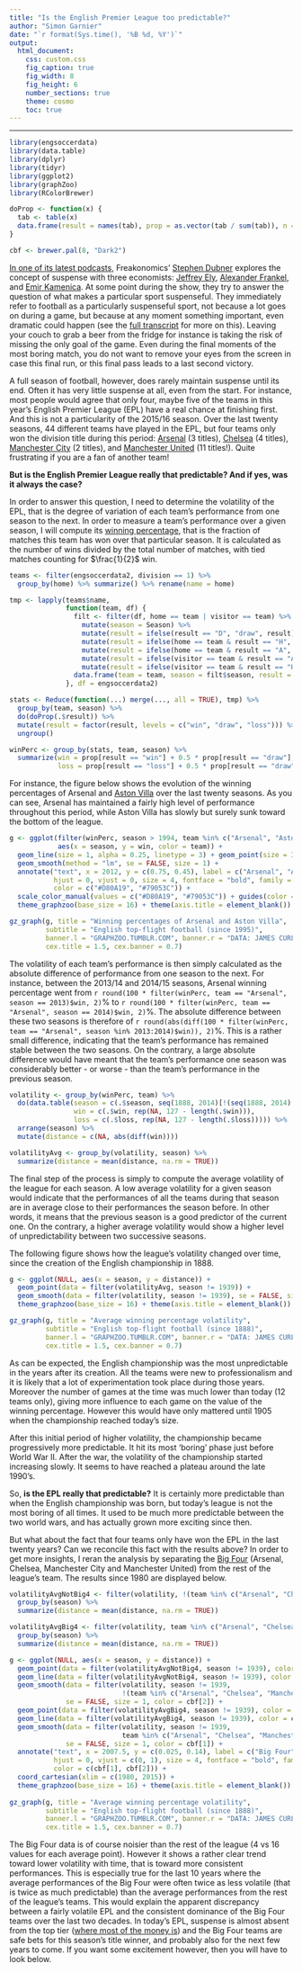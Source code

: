 ```yaml
---
title: "Is the English Premier League too predictable?"
author: "Simon Garnier"
date: "`r format(Sys.time(), '%B %d, %Y')`"
output:
  html_document:
    css: custom.css
    fig_caption: true
    fig_width: 8
    fig_height: 6
    number_sections: true
    theme: cosmo
    toc: true
---
```


--- 

```r
library(engsoccerdata)
library(data.table)
library(dplyr)
library(tidyr)
library(ggplot2)
library(graphZoo)
library(RColorBrewer)

doProp <- function(x) {
  tab <- table(x)
  data.frame(result = names(tab), prop = as.vector(tab / sum(tab)), n = sum(tab))
}

cbf <- brewer.pal(8, "Dark2")
```

[In one of its latest podcasts](http://freakonomics.com/2015/07/29/how-to-create-suspense-a-new-freakonomics-radio-episode/), Freakonomics' [Stephen Dubner](http://www.stephenjdubner.com/index.html) explores the concept of suspense with three economists: [Jeffrey Ely](http://jeffely.com/), [Alexander Frankel](http://faculty.chicagobooth.edu/alexander.frankel/), and [Emir Kamenica](http://faculty.chicagobooth.edu/emir.kamenica/). At some point during the show, they try to answer the question of what makes a particular sport suspenseful. They immediately refer to football as a particularly suspenseful sport, not because a lot goes on during a game, but because at any moment something important, even dramatic could happen (see the [full transcript](http://freakonomics.com/2015/07/29/how-to-create-suspense-full-transcript/) for more on this). Leaving your couch to grab a beer from the fridge for instance is taking the risk of missing the only goal of the game. Even during the final moments of the most boring match, you do not want to remove your eyes from the screen in case this final run, or this final pass leads to a last second victory. 

A full season of football, however, does rarely maintain suspense until its end. Often it has very little suspense at all, even from the start. For instance, most people would agree that only four, maybe five of the teams in this year's English Premier League (EPL) have a real chance at finishing first. And this is not a particularity of the 2015/16 season. Over the last twenty seasons, 44 different teams have played in the EPL, but four teams only won the division title during this period: [Arsenal](http://www.arsenal.com/) (3 titles), [Chelsea](https://www.chelseafc.com/) (4 titles), [Manchester City](http://www.mcfc.com/) (2 titles), and [Manchester United](http://www.manutd.com/) (11 titles!). Quite frustrating if you are a fan of another team!

**But is the English Premier League really that predictable? And if yes, was it always the case?**

In order to answer this question, I need to determine the volatility of the EPL, that is the degree of variation of each team's performance from one season to the next. In order to measure a team's performance over a given season, I will compute its [winning percentage](https://en.wikipedia.org/wiki/Winning_percentage), that is the fraction of matches this team has won over that particular season. It is calculated as the number of wins divided by the total number of matches, with tied matches counting for $\frac{1}{2}$ win. 

```r
teams <- filter(engsoccerdata2, division == 1) %>%
  group_by(home) %>% summarize() %>% rename(name = home) 

tmp <- lapply(teams$name, 
              function(team, df) {
                filt <- filter(df, home == team | visitor == team) %>%
                  mutate(season = Season) %>%
                  mutate(result = ifelse(result == "D", "draw", result)) %>%
                  mutate(result = ifelse(home == team & result == "H", "win", result)) %>%
                  mutate(result = ifelse(home == team & result == "A", "loss", result)) %>%
                  mutate(result = ifelse(visitor == team & result == "A", "win", result)) %>%
                  mutate(result = ifelse(visitor == team & result == "H", "loss", result))
                data.frame(team = team, season = filt$season, result = filt$result)
              }, df = engsoccerdata2)

stats <- Reduce(function(...) merge(..., all = TRUE), tmp) %>%
  group_by(team, season) %>% 
  do(doProp(.$result)) %>%
  mutate(result = factor(result, levels = c("win", "draw", "loss"))) %>%
  ungroup()

winPerc <- group_by(stats, team, season) %>%
  summarize(win = prop[result == "win"] + 0.5 * prop[result == "draw"],
            loss = prop[result == "loss"] + 0.5 * prop[result == "draw"])
```

For instance, the figure below shows the evolution of the winning percentages of Arsenal and [Aston Villa](http://www.avfc.co.uk/) over the last twenty seasons. As you can see, Arsenal has maintained a fairly high level of performance throughout this period, while Aston Villa has slowly but surely sunk toward the bottom of the league. 

```r
g <- ggplot(filter(winPerc, season > 1994, team %in% c("Arsenal", "Aston Villa")), 
            aes(x = season, y = win, color = team)) + 
  geom_line(size = 1, alpha = 0.25, linetype = 3) + geom_point(size = 3) + 
  geom_smooth(method = "lm", se = FALSE, size = 1) + 
  annotate("text", x = 2012, y = c(0.75, 0.45), label = c("Arsenal", "Aston Villa"),
           hjust = 0, vjust = 0, size = 4, fontface = "bold", family = "Open Sans", 
           color = c("#D80A19", "#79053C")) +
  scale_color_manual(values = c("#D80A19", "#79053C")) + guides(color = FALSE) +
  theme_graphzoo(base_size = 16) + theme(axis.title = element_blank())

gz_graph(g, title = "Winning percentages of Arsenal and Aston Villa", 
         subtitle = "English top-flight football (since 1995)",
         banner.l = "GRAPHZOO.TUMBLR.COM", banner.r = "DATA: JAMES CURLEY",
         cex.title = 1.5, cex.banner = 0.7)
```

The volatility of each team's performance is then simply calculated as the absolute difference of performance from one season to the next. For instance, between the 2013/14 and 2014/15 seasons, Arsenal winning percentage went from `r round(100 * filter(winPerc, team == "Arsenal", season == 2013)$win, 2)`% to `r round(100 * filter(winPerc, team == "Arsenal", season == 2014)$win, 2)`%. The absolute difference between these two seasons is therefore of `r round(abs(diff(100 * filter(winPerc, team == "Arsenal", season %in% 2013:2014)$win)), 2)`%. This is a rather small difference, indicating that the team's performance has remained stable between the two seasons. On the contrary, a large absolute difference would have meant that the team's performance one season was considerably better - or worse - than the team's performance in the previous season. 

```r
volatility <- group_by(winPerc, team) %>%
  do(data.table(season = c(.$season, seq(1888, 2014)[!(seq(1888, 2014) %in% .$season)]),
                win = c(.$win, rep(NA, 127 - length(.$win))),
                loss = c(.$loss, rep(NA, 127 - length(.$loss))))) %>%
  arrange(season) %>% 
  mutate(distance = c(NA, abs(diff(win)))) 

volatilityAvg <- group_by(volatility, season) %>%
  summarize(distance = mean(distance, na.rm = TRUE))
```

The final step of the process is simply to compute the average volatility of the league for each season. A low average volatility for a given season would indicate that the performances of all the teams during that season are in average close to their performances the season before. In other words, it means that the previous season is a good predictor of the current one. On the contrary, a higher average volatility would show a higher level of unpredictability between two successive seasons. 

The following figure shows how the league's volatility changed over time, since the creation of the English championship in 1888. 

```r
g <- ggplot(NULL, aes(x = season, y = distance)) + 
  geom_point(data = filter(volatilityAvg, season != 1939)) + 
  geom_smooth(data = filter(volatility, season != 1939), se = FALSE, size = 1, color = cbf[2]) + 
  theme_graphzoo(base_size = 16) + theme(axis.title = element_blank())

gz_graph(g, title = "Average winning percentage volatility", 
         subtitle = "English top-flight football (since 1888)",
         banner.l = "GRAPHZOO.TUMBLR.COM", banner.r = "DATA: JAMES CURLEY",
         cex.title = 1.5, cex.banner = 0.7)
```

As can be expected, the English championship was the most unpredictable in the years after its creation. All the teams were new to professionalism and it is likely that a lot of experimentation took place during those years. Moreover the number of games at the time was much lower than today (12 teams only), giving more influence to each game on the value of the winning percentage. However this would have only mattered until 1905 when the championship reached today's size. 

After this initial period of higher volatility, the championship became progressively more predictable. It hit its most 'boring' phase just before World War II. After the war, the volatility of the championship started increasing slowly. It seems to have reached a plateau around the late 1990's. 

So, **is the EPL really that predictable?** It is certainly more predictable than when the English championship was born, but today's league is not the most boring of all times. It used to be much more predictable between the two world wars, and has actually grown more exciting since then. 

But what about the fact that four teams only have won the EPL in the last twenty years? Can we reconcile this fact with the results above? In order to get more insights, I reran the analysis by separating the [Big Four](https://en.wikipedia.org/wiki/Premier_League#.22Big_Four.22_dominance_.282000s.29) (Arsenal, Chelsea, Manchester City and Manchester United) from the rest of the league's team. The results since 1980 are displayed below. 

```r
volatilityAvgNotBig4 <- filter(volatility, !(team %in% c("Arsenal", "Chelsea", "Manchester City", "Manchester United"))) %>%
  group_by(season) %>%
  summarize(distance = mean(distance, na.rm = TRUE))

volatilityAvgBig4 <- filter(volatility, team %in% c("Arsenal", "Chelsea", "Manchester City", "Manchester United")) %>%
  group_by(season) %>%
  summarize(distance = mean(distance, na.rm = TRUE))

g <- ggplot(NULL, aes(x = season, y = distance)) + 
  geom_point(data = filter(volatilityAvgNotBig4, season != 1939), color = cbf[2]) + 
  geom_line(data = filter(volatilityAvgNotBig4, season != 1939), color = cbf[2], linetype = 3) + 
  geom_smooth(data = filter(volatility, season != 1939,
                            !(team %in% c("Arsenal", "Chelsea", "Manchester City", "Manchester United"))), 
              se = FALSE, size = 1, color = cbf[2]) + 
  geom_point(data = filter(volatilityAvgBig4, season != 1939), color = cbf[1]) + 
  geom_line(data = filter(volatilityAvgBig4, season != 1939), color = cbf[1], linetype = 3) + 
  geom_smooth(data = filter(volatility, season != 1939,
                            team %in% c("Arsenal", "Chelsea", "Manchester City", "Manchester United")), 
              se = FALSE, size = 1, color = cbf[1]) +
  annotate("text", x = 2007.5, y = c(0.025, 0.14), label = c("Big Four", "Rest of the league"),
           hjust = 0, vjust = c(0, 1), size = 4, fontface = "bold", family = "Open Sans", 
           color = c(cbf[1], cbf[2])) +
  coord_cartesian(xlim = c(1980, 2015)) + 
  theme_graphzoo(base_size = 16) + theme(axis.title = element_blank())
  
gz_graph(g, title = "Average winning percentage volatility", 
         subtitle = "English top-flight football (since 1888)",
         banner.l = "GRAPHZOO.TUMBLR.COM", banner.r = "DATA: JAMES CURLEY",
         cex.title = 1.5, cex.banner = 0.7)
```

The Big Four data is of course noisier than the rest of the league (4 vs 16 values for each average point). However it shows a rather clear trend toward lower volatility with time, that is toward more consistent performances. This is especially true for the last 10 years where the average performances of the Big Four were often twice as less volatile (that is twice as much predictable) than the average performances from the rest of the league's teams. This would explain the apparent discrepancy between a fairly volatile EPL and the consistent dominance of the Big Four teams over the last two decades. In today's EPL, suspense is almost absent from the top tier ([where most of the money is](http://www.theguardian.com/football/2015/apr/29/premier-league-finances-club-by-club)) and the Big Four teams are safe bets for this season's title winner, and probably also for the next few years to come. If you want some excitement however, then you will have to look below. 







